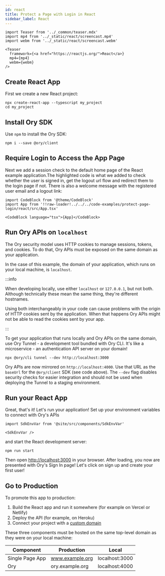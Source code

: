 ```yaml
---
id: react
title: Protect a Page with Login in React
sidebar_label: React
---
```


```mdx-code-block
import Teaser from '../_common/teaser.mdx'
import mp4 from '../_static/react/screencast.mp4'
import webm from '../_static/react/screencast.webm'

<Teaser
  framework={<a href="https://reactjs.org/">React</a>}
  mp4={mp4}
  webm={webm}
/>
```

## Create React App

First we create a new React project:

```shell-session
npx create-react-app --typescript my_project
cd my_project
```

## Install Ory SDK

Use `npm` to install the Ory SDK:

```shell-session
npm i --save @ory/client
```

## Require Login to Access the App Page

Next we add a session check to the default home page of the React example
application.The highlighted code is what we added to check whether the user is
signed in, get the logout url flow and redirect them to the login page if not.
There is also a welcome message with the registered user email and a logout
link:

```mdx-code-block
import CodeBlock from '@theme/CodeBlock'
import App from '!!raw-loader!../../../code-examples/protect-page-login/react/src/App.tsx'

<CodeBlock language="tsx">{App}</CodeBlock>
```

## Run Ory APIs on `localhost`

The Ory security model uses HTTP cookies to manage sessions, tokens, and
cookies. To do that, Ory APIs must be exposed on the same domain as your
application.

In the case of this example, the domain of your application, which runs on your
local machine, is `localhost`.

:::info

When developing locally, use either `localhost` or `127.0.0.1`, but not both.
Although technically these mean the same thing, they're different hostnames.

Using both interchangeably in your code can cause problems with the origin of
HTTP cookies sent by the application. When that happens Ory APIs might not be
able to read the cookies sent by your app.

:::

To get your application that runs locally and Ory APIs on the same domain, use
Ory Tunnel - a development tool bundled with Ory CLI. It's like a microservice -
an authentication API server on your domain!

```shell-session
npx @ory/cli tunnel --dev http://localhost:3000
```

Ory APIs are now mirrored on `http://localhost:4000`. Use that URL as the
`baseUrl` for the `@ory/client` SDK (see code above). The `--dev` flag disables
security checks for easier integration and should not be used when deploying the
Tunnel to a staging environment.

## Run your React App

Great, that's it! Let's run your application! Set up your environment variables
to connect with Ory's APIs

```mdx-code-block
import SdkEnvVar from '@site/src/components/SdkEnvVar'

<SdkEnvVar />
```

and start the React development server:

```shell-session
npm run start
```

Then open [http://localhost:3000](http://localhost:3000) in your browser. After
loading, you now are presented with Ory's Sign In page! Let's click on sign up
and create your first user!

## Go to Production

To promote this app to production:

1. Build the React app and run it somewhere (for example on Vercel or Netlify)
2. Deploy the API (for example, on Heroku)
3. Connect your project with a [custom domain](../custom-domains.mdx)

These three components must be hosted on the same top-level domain as they were
on your local machine:

| Component       | Production      | Local          |
| --------------- | --------------- | -------------- |
| Single Page App | www.example.org | localhost:3000 |
| Ory             | ory.example.org | localhost:4000 |
